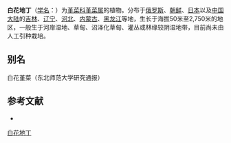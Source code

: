 {{Speciesbox
| name = 白花地丁
| status = 
| status_system = 
| image = Viola patrinii in Anji 02 2022-03.jpg
| genus = Viola
| species =  patrinii
| authority = DC. ex Ging.
}}

'''白花地丁'''（[[学名|学名]]：{{lang|la|''Viola patrinii''}}）为[[堇菜科|堇菜科]][[堇菜属|堇菜属]]的植物。分布于[[俄罗斯|俄罗斯]]、[[朝鲜|朝鲜]]、[[日本|日本]]以及[[中国大陆|中国大陆]]的[[吉林|吉林]]、[[辽宁|辽宁]]、[[河北|河北]]、[[内蒙古|内蒙古]]、[[黑龙江|黑龙江]]等地，生长于海拔50米至2,750米的地区，一般生于河岸湿地、草甸、沼泽化草甸、灌丛或林缘较阴湿地带，目前尚未由人工引种栽培。

== 别名 ==
白花堇菜（东北师范大学研究通报）

== 参考文献 ==
<div class="references-small">
* {{cite web| url =http://www.bioinfo.cn/db05/KmzwSpecies.php?action=view&id=23819| title =白花地丁| work =《中国高等植物数据库全库》| publisher =中国科学院微生物研究所| author =昆明植物研究所| accessdate =2009-02-25| deadurl =yes| archiveurl =https://web.archive.org/web/20160305000635/http://www.bioinfo.cn/db05/KmzwSpecies.php?action=view&id=23819| archivedate =2016-03-05}}
</div>
{{Taxonbar|from=Q15232346}}

[[Category:堇菜属|白花地丁]]


{{植物小作品}}